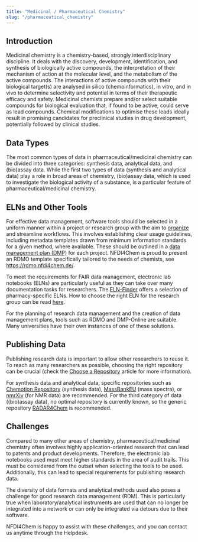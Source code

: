 ```yaml
---
title: "Medicinal / Pharmaceutical Chemistry"
slug: "/pharmaceutical_chemistry"
---
```



<LbeChip title="medicinal chemistry" />
<LbeChip title="epidemiology" />

## Introduction

Medicinal chemistry is a chemistry-based, strongly interdisciplinary discipline. It deals with the discovery, development, identification, and synthesis of biologically active compounds, the interpretation of their mechanism of action at the molecular level, and the metabolism of the active compounds. The interactions of active compounds with their biological target(s) are analysed in silico (chemoinformatics), in vitro, and in vivo to determine selectivity and potential in terms of their therapeutic efficacy and safety. Medicinal chemists prepare and/or select suitable compounds for biological evaluation that, if found to be active, could serve as lead compounds. Chemical modifications to optimise these leads ideally result in promising candidates for preclinical studies in drug development, potentially followed by clinical studies.

## Data Types

The most common types of data in pharmaceutical/medicinal chemistry can be divided into three categories: synthesis data, analytical data, and (bio)assay data. While the first two types of data (synthesis and analytical data) play a role in broad areas of chemistry, (bio)assay data, which is used to investigate the biological activity of a substance, is a particular feature of pharmaceutical/medicinal chemistry.

## ELNs and Other Tools

For effective data management, software tools should be selected in a uniform manner within a project or research group with the aim to [organize](/docs/data_organisation)
and streamline workflows. This involves establishing clear usage guidelines, including metadata templates drawn from minimum information standards for a given method, where available.
These should be outlined in a [data management plan (DMP)](/docs/dmp) for each project. NFDI4Chem is proud to present an RDMO template specifically tailored to the needs of chemists, see  https://rdmo.nfdi4chem.de/.

To meet the requirements for FAIR data management, electronic lab notebooks (ELNs) are particularly useful as they can take over many documentation tasks for researchers. The [ELN-Finder](https://eln-finder.ulb.tu-darmstadt.de/search?f.K03=Pharmacy,equals&spc.page=1) offers a selection of pharmacy-specific ELNs. How to choose the right ELN for the research group can be read [here](https://knowledgebase.nfdi4chem.de/knowledge_base/docs/choose_eln/).

<ElnFinderPharm />

For the planning of research data management and the creation of data management plans, tools such as RDMO and DMP-Online are suitable. Many universities have their own instances of one of these solutions.

## Publishing Data

Publishing research data is important to allow other researchers to reuse it. To reach as many researchers as possible, choosing the right repository can be crucial (check the [Choose a Repository](https://knowledgebase.nfdi4chem.de/knowledge_base/docs/choose_repository/) article for more information).

For synthesis data and analytical data, specific repositories such as [Chemotion Repository](https://www.chemotion-repository.net/welcome) (synthesis data), [MassBankEU](https://massbank.eu/MassBank/) (mass spectra), or [nmrXiv](https://nmrxiv.org/) (for NMR data) are recommended. For the third category of data ((bio)assay data), no optimal repository is currently known, so the generic repository [RADAR4Chem](https://radar.products.fiz-karlsruhe.de/de/radarabout/radar4chem) is recommended.

## Challenges

Compared to many other areas of chemistry, pharmaceutical/medicinal chemistry often involves highly application-oriented research that can lead to patents and product developments. Therefore, the electronic lab notebooks used must meet higher standards in the area of audit trails. This must be considered from the outset when selecting the tools to be used. Additionally, this can lead to special requirements for publishing research data.

The diversity of data formats and analytical methods used also poses a challenge for good research data management (RDM). This is particularly true when laboratory/analytical instruments are used that can no longer be integrated into a network or can only be integrated via detours due to their software.

NFDI4Chem is happy to assist with these challenges, and you can contact us anytime through the Helpdesk.
